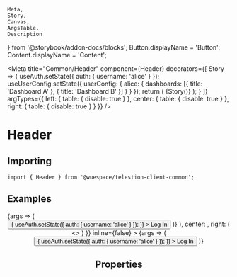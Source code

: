 	Meta,
	Story,
	Canvas,
	ArgsTable,
	Description
} from '@storybook/addon-docs/blocks';
Button.displayName = 'Button';
Content.displayName = 'Content';

<Meta
	title="Common/Header"
	component={Header}
	decorators={[
		Story => {
			useAuth.setState({ auth: { username: 'alice' } });
			useUserConfig.setState({
				userConfig: {
					alice: {
						dashboards: [{ title: 'Dashboard A' }, { title: 'Dashboard B' }]
					}
				}
			});
			return (
				<TelestionClient>
					<MemoryRouter>{Story()}</MemoryRouter>
				</TelestionClient>
			);
		}
	]}
	argTypes={{
		left: {
			table: {
				disable: true
			}
		},
		center: {
			table: {
				disable: true
			}
		},
		right: {
			table: {
				disable: true
			}
		}
	}}
/>

# Header

<Description of={Header} />

## Importing

```tsx
import { Header } from '@wuespace/telestion-client-common';
```

## Examples

<Canvas>
	<Story height={'256px'} name="Empty header" args={{}} inline={false}>
		{args => (
			<CommonWrapper>
				<Header {...args} />
				<Content margin={16}>
					<Button
						variant={'secondary'}
						onPress={() => {
							useAuth.setState({ auth: { username: 'alice' } });
						}}
					>
						Log In
					</Button>
				</Content>
			</CommonWrapper>
		)}
	</Story>
</Canvas>

<Canvas>
	<Story
		height={'256px'}
		name="Common header"
		args={{
			left: (
				<>
					<AppLogo />
					<NavBar />
				</>
			),
			center: <DashboardPicker />,
			right: (
				<>
					<Actions>
						<ColorSchemeAction />
					</Actions>
					<AccountControls />
				</>
			)
		}}
		inline={false}
	>
		{args => (
			<CommonWrapper>
				<Header {...args} />
				<Content margin={16}>
					<Button
						variant={'secondary'}
						onPress={() => {
							useAuth.setState({ auth: { username: 'alice' } });
						}}
					>
						Log In
					</Button>
				</Content>
			</CommonWrapper>
		)}
	</Story>
</Canvas>

## Properties

<ArgsTable of={Header} />
